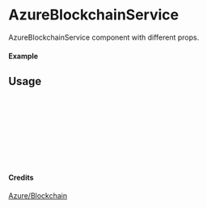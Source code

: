 
<Meta of={AzureBlockchainService} title="Azure/Blockchain/AzureBlockchainService" />

# AzureBlockchainService

AzureBlockchainService component with different props.

#### Example

<Canvas of={AzureBlockchainService.Primary} />

## Usage

```ts
import { AzureBlockchainService } from "yadl-ui";

const Example = () => {
  return (
      <AzureBlockchainService />
  );
};

export default Example;
```

#### Credits
[Azure/Blockchain](https://learn.microsoft.com/en-us/azure/architecture/icons/)
